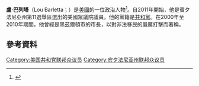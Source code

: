 '''盧·巴列塔'''（Lou Barletta；{{bd|1956年|1月28日}}）是[[美國|美國]]的一位政治人物<ref name=CQ>{{cite news |title=112th Congress: Lou Barletta, R-Pa. (11th District) |first=Anna |last=Palmer |newspaper=[[Congressional_Quarterly|Congressional Quarterly]] |date=November 3, 2010 |url=http://news.yahoo.com/s/cq/20101103/pl_cq_politics/politics000003758207_3 |accessdate=}}</ref>。自2011年開始，他是賓夕法尼亞州第11選舉區選出的美國眾議院議員。他的黨籍是[[共和黨_(美國)|共和黨]]。在2000年至2010年期間，他曾經是黑茲爾頓市的市長，以對非法移民的嚴厲打擊而著稱。
== 參考資料 ==
{{reflist}}
{{US-poli-bio-stub}}
{{normdaten}}
{{DEFAULTSORT:barletta}}
[[Category:美国共和党联邦众议员|Category:美国共和党联邦众议员]]
[[Category:宾夕法尼亚州联邦众议员|Category:宾夕法尼亚州联邦众议员]]